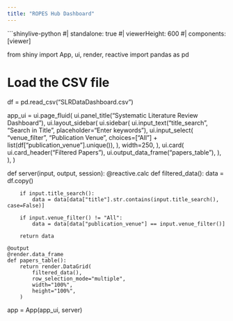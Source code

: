 ```yaml
---
title: "ROPES Hub Dashboard"
---
```


```shinylive-python
#| standalone: true
#| viewerHeight: 600
#| components: [viewer]

from shiny import App, ui, render, reactive
import pandas as pd

# Load the CSV file
df = pd.read_csv("SLRDataDashboard.csv")

app_ui = ui.page_fluid(
    ui.panel_title("Systematic Literature Review Dashboard"),
    ui.layout_sidebar(
        ui.sidebar(
            ui.input_text("title_search", "Search in Title", placeholder="Enter keywords"),
            ui.input_select(
                "venue_filter",
                "Publication Venue",
                choices=["All"] + list(df["publication_venue"].unique()),
            ),
            width=250,
        ),
        ui.card(
            ui.card_header("Filtered Papers"),
            ui.output_data_frame("papers_table"),
        ),
    ),
)

def server(input, output, session):
    @reactive.calc
    def filtered_data():
        data = df.copy()
        
        if input.title_search():
            data = data[data["title"].str.contains(input.title_search(), case=False)]
        
        if input.venue_filter() != "All":
            data = data[data["publication_venue"] == input.venue_filter()]
        
        return data

    @output
    @render.data_frame
    def papers_table():
        return render.DataGrid(
            filtered_data(),
            row_selection_mode="multiple",
            width="100%",
            height="100%",
        )

app = App(app_ui, server)
